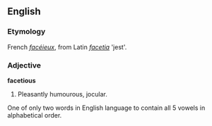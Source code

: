 ==English==

===Etymology===
French ''[[facéieux]]'', from Latin ''[[facetia]]'' 'jest'. 

===Adjective===
'''facetious'''
# Pleasantly humourous, jocular.

One of only two words in English language to contain all 5 vowels in alphabetical order.